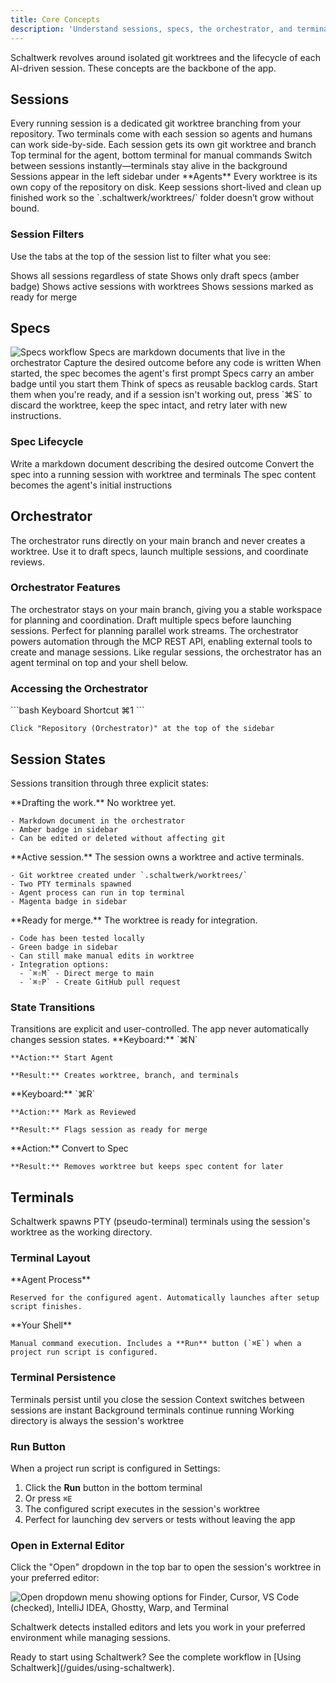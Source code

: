 ```yaml
---
title: Core Concepts
description: 'Understand sessions, specs, the orchestrator, and terminal management'
---
```


Schaltwerk revolves around isolated git worktrees and the lifecycle of each AI-driven session. These concepts are the backbone of the app.

## Sessions

<Card title="What is a Session?" icon="laptop-code">
  Every running session is a dedicated git worktree branching from your repository. Two terminals come with each session so agents and humans can work side-by-side.
</Card>

<CardGroup cols={2}>
  <Card title="Isolated Worktrees" icon="git-alt">
    Each session gets its own git worktree and branch
  </Card>
  <Card title="Dual Terminals" icon="terminal">
    Top terminal for the agent, bottom terminal for manual commands
  </Card>
  <Card title="Instant Switching" icon="arrows-rotate">
    Switch between sessions instantly—terminals stay alive in the background
  </Card>
  <Card title="Sidebar Organization" icon="list">
    Sessions appear in the left sidebar under **Agents**
  </Card>
</CardGroup>

<Tip>
  Every worktree is its own copy of the repository on disk. Keep sessions short-lived and clean up finished work so the `.schaltwerk/worktrees/` folder doesn’t grow without bound.
</Tip>

### Session Filters

Use the tabs at the top of the session list to filter what you see:

<Tabs>
  <Tab title="All">
    Shows all sessions regardless of state
  </Tab>
  <Tab title="Specs">
    Shows only draft specs (amber badge)
  </Tab>
  <Tab title="Running">
    Shows active sessions with worktrees
  </Tab>
  <Tab title="Reviewed">
    Shows sessions marked as ready for merge
  </Tab>
</Tabs>

## Specs

<img src="/logo/specs-workflow.svg" alt="Specs workflow" className="w-full max-w-4xl mx-auto my-8" />

<CardGroup cols={2}>
  <Card title="Markdown Planning" icon="file-lines">
    Specs are markdown documents that live in the orchestrator
  </Card>
  <Card title="Capture Intent" icon="lightbulb">
    Capture the desired outcome before any code is written
  </Card>
<Card title="Agent Prompts" icon="message">
  When started, the spec becomes the agent's first prompt
</Card>
<Card title="Amber Badge" icon="bookmark">
  Specs carry an amber badge until you start them
</Card>
</CardGroup>

<Info>
  Think of specs as reusable backlog cards. Start them when you're ready, and if a session isn't working out, press `⌘S` to discard the worktree, keep the spec intact, and retry later with new instructions.
</Info>

### Spec Lifecycle

<Steps>
  <Step title="Draft the spec">
    Write a markdown document describing the desired outcome
  </Step>
  <Step title="Start the session">
    Convert the spec into a running session with worktree and terminals
  </Step>
  <Step title="Agent receives prompt">
    The spec content becomes the agent's initial instructions
  </Step>
</Steps>

## Orchestrator

<Card title="The Control Panel" icon="tower-control" color="#22d3ee">
  The orchestrator runs directly on your main branch and never creates a worktree. Use it to draft specs, launch multiple sessions, and coordinate reviews.
</Card>

### Orchestrator Features

<AccordionGroup>
  <Accordion title="Main Branch Access">
    The orchestrator stays on your main branch, giving you a stable workspace for planning and coordination.
  </Accordion>

  <Accordion title="Spec Creation">
    Draft multiple specs before launching sessions. Perfect for planning parallel work streams.
  </Accordion>

  <Accordion title="MCP REST API">
    The orchestrator powers automation through the MCP REST API, enabling external tools to create and manage sessions.
  </Accordion>

  <Accordion title="Dual Terminals">
    Like regular sessions, the orchestrator has an agent terminal on top and your shell below.
  </Accordion>
</AccordionGroup>

### Accessing the Orchestrator

<CodeGroup>
```bash Keyboard Shortcut
⌘1
```

```plaintext Sidebar
Click "Repository (Orchestrator)" at the top of the sidebar
```
</CodeGroup>

## Session States

Sessions transition through three explicit states:

<Steps>
  <Step title="Spec" icon="file-pen">
    **Drafting the work.** No worktree yet.

    - Markdown document in the orchestrator
    - Amber badge in sidebar
    - Can be edited or deleted without affecting git
  </Step>

  <Step title="Running" icon="play">
    **Active session.** The session owns a worktree and active terminals.

    - Git worktree created under `.schaltwerk/worktrees/`
    - Two PTY terminals spawned
    - Agent process can run in top terminal
    - Magenta badge in sidebar
  </Step>

  <Step title="Reviewed" icon="check">
    **Ready for merge.** The worktree is ready for integration.

    - Code has been tested locally
    - Green badge in sidebar
    - Can still make manual edits in worktree
    - Integration options:
      - `⌘⇧M` - Direct merge to main
      - `⌘⇧P` - Create GitHub pull request
  </Step>
</Steps>

### State Transitions

<Info>
  Transitions are explicit and user-controlled. The app never automatically changes session states.
</Info>

<Tabs>
  <Tab title="Spec → Running">
    **Keyboard:** `⌘N`

    **Action:** Start Agent

    **Result:** Creates worktree, branch, and terminals
  </Tab>

  <Tab title="Running → Reviewed">
    **Keyboard:** `⌘R`

    **Action:** Mark as Reviewed

    **Result:** Flags session as ready for merge
  </Tab>

  <Tab title="Running → Spec">
    **Action:** Convert to Spec

    **Result:** Removes worktree but keeps spec content for later
  </Tab>
</Tabs>

## Terminals

<Card title="PTY Terminal Management" icon="window" color="#22d3ee">
  Schaltwerk spawns PTY (pseudo-terminal) terminals using the session's worktree as the working directory.
</Card>

### Terminal Layout

<CardGroup cols={2}>
  <Card title="Top Terminal" icon="robot" color="#ec4899">
    **Agent Process**

    Reserved for the configured agent. Automatically launches after setup script finishes.
  </Card>

  <Card title="Bottom Terminal" icon="user" color="#22c55e">
    **Your Shell**

    Manual command execution. Includes a **Run** button (`⌘E`) when a project run script is configured.
  </Card>
</CardGroup>

### Terminal Persistence

<Check>Terminals persist until you close the session</Check>
<Check>Context switches between sessions are instant</Check>
<Check>Background terminals continue running</Check>
<Check>Working directory is always the session's worktree</Check>

### Run Button

When a project run script is configured in Settings:

1. Click the **Run** button in the bottom terminal
2. Or press `⌘E`
3. The configured script executes in the session's worktree
4. Perfect for launching dev servers or tests without leaving the app

### Open in External Editor

Click the "Open" dropdown in the top bar to open the session's worktree in your preferred editor:

![Open dropdown menu showing options for Finder, Cursor, VS Code (checked), IntelliJ IDEA, Ghostty, Warp, and Terminal](/images/open-in-editor.png)

Schaltwerk detects installed editors and lets you work in your preferred environment while managing sessions.

<Tip>
  Ready to start using Schaltwerk? See the complete workflow in [Using Schaltwerk](/guides/using-schaltwerk).
</Tip>
